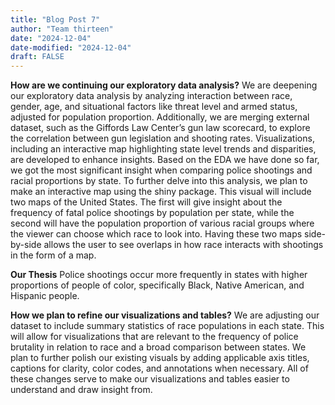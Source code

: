 ```yaml
---
title: "Blog Post 7"
author: "Team thirteen"
date: "2024-12-04"
date-modified: "2024-12-04"
draft: FALSE
---
```


**How are we continuing our exploratory data analysis?**
We are deepening our exploratory data analysis by analyzing interaction between race, gender, age, and situational factors like threat level and armed status, adjusted for population proportion. Additionally, we are merging external dataset, such as the Giffords Law Center’s gun law scorecard, to explore the correlation between gun legislation and shooting rates. Visualizations, including an interactive map highlighting state level trends and disparities, are developed to enhance insights.
Based on the EDA we have done so far, we got the most significant insight when comparing police shootings and racial proportions by state. To further delve into this analysis, we plan to make an interactive map using the shiny package. This visual will include two maps of the United States. The first will give insight about the frequency of fatal police shootings by population per state, while the second will have the population proportion of various racial groups where the viewer can choose which race to look into. Having these two maps side-by-side allows the user to see overlaps in how race interacts with shootings in the form of a map. 

**Our Thesis**
Police shootings occur more frequently in states with higher proportions of people of color, specifically Black, Native American, and Hispanic people. 

**How we plan to refine our visualizations and tables?** 
We are adjusting our dataset to include summary statistics of race populations in each state. This will allow for visualizations that are relevant to the frequency of police brutality in relation to race and a broad comparison between states. 
We plan to further polish our existing visuals by adding applicable axis titles, captions for clarity, color codes, and annotations when necessary. All of these changes serve to make our visualizations and tables easier to understand and draw insight from. 

